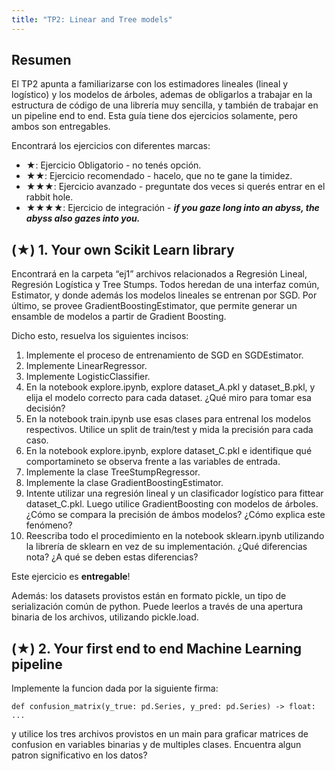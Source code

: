 ```yaml
---
title: "TP2: Linear and Tree models"
---
```


## Resumen

El TP2 apunta a familiarizarse con los estimadores lineales (lineal y logístico) y los modelos de árboles, ademas de obligarlos a trabajar en la estructura de código de una librería muy sencilla, y también de trabajar en un pipeline end to end. Esta guía tiene dos ejercicios solamente, pero ambos son entregables.

Encontrará los ejercicios con diferentes marcas:

-   ★: Ejercicio Obligatorio - no tenés opción.
-   ★★: Ejercicio recomendado - hacelo, que no te gane la timidez.
-   ★★★: Ejercicio avanzado - preguntate dos veces si querés entrar en el rabbit hole.
-   ★★★★: Ejercicio de integración - ***if you gaze long into an abyss, the abyss also gazes into you.***

## (★) 1. Your own Scikit Learn library

Encontrará en la carpeta "ej1" archivos relacionados a Regresión Lineal, Regresión Logística y Tree Stumps. Todos heredan de una interfaz común, Estimator, y donde además los modelos lineales se entrenan por SGD. Por último, se provee GradientBoostingEstimator, que permite generar un ensamble de modelos a partir de Gradient Boosting.

Dicho esto, resuelva los siguientes incisos:


1. Implemente el proceso de entrenamiento de SGD en SGDEstimator.
2. Implemente LinearRegressor.
3. Implemente LogisticClassifier.
4. En la notebook explore.ipynb, explore dataset_A.pkl y dataset_B.pkl, y elija el modelo correcto para cada dataset. ¿Qué miro para tomar esa decisión?
5. En la notebook train.ipynb use esas clases para entrenal los modelos respectivos. Utilice un split de train/test y mida la precisión para cada caso.
6. En la notebook explore.ipynb, explore dataset_C.pkl e identifique qué comportamineto se observa frente a las variables de entrada.
7. Implemente la clase TreeStumpRegressor.
8. Implemente la clase GradientBoostingEstimator.
9. Intente utilizar una regresión lineal y un clasificador logístico para fittear dataset_C.pkl. Luego utilice GradientBoosting con modelos de árboles. ¿Cómo se compara la precisión de ámbos modelos? ¿Cómo explica este fenómeno?
10. Reescriba todo el procedimiento en la notebook sklearn.ipynb utilizando la librería de sklearn en vez de su implementación. ¿Qué diferencias nota? ¿A qué se deben estas diferencias?

Este ejercicio es __entregable__!

Además: los datasets provistos están en formato pickle, un tipo de serialización común de python. Puede leerlos a través de una apertura binaria de los archivos, utilizando pickle.load.

## (★) 2. Your first end to end Machine Learning pipeline

Implemente la funcion dada por la siguiente firma:

```
def confusion_matrix(y_true: pd.Series, y_pred: pd.Series) -> float: ...
```

y utilice los tres archivos provistos en un main para graficar matrices de confusion en variables binarias y de multiples clases. Encuentra algun patron significativo en los datos?
